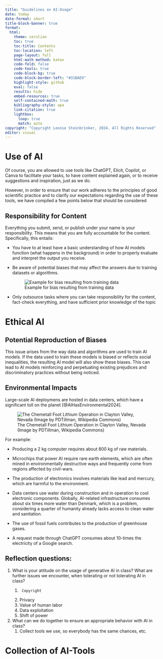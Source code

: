 ```yaml
---
title: "Guidelines on AI-Usage"
date: today
date-format: short
title-block-banner: true
format:
  html:
    theme: cerulian
    toc: true
    toc-title: Contents
    toc-location: left
    page-layout: full
    html-math method: katex
    code-fold: false
    code-tools: true
    code-block-bg: true
    code-block-border-left: "#31BAE9"
    highlight-style: github
    eval: false
    results: hide
    embed-resources: true
    self-contained-math: true
    bibliography-style: apa
    link-citation: true
    lightbox:
      loop: true
      match: auto
copyright: "Copyright Leonie Steinbrinker, 2024. All Rights Reserved"      
editor: visual
---
```


# Use of AI

Of course, you are allowed to use tools like ChatGPT, Elicit, Copilot, or Canva to facilitate your tasks, to have content explained again, or to receive suggestions and inspiration, just as we do.

However, in order to ensure that our work adheres to the principles of good scientific practice and to clarify our expectations regarding the use of these tools, we have compiled a few points below that should be considered

## Responsibility for Content

Everything you submit, send, or publish under your name is your responsibility. This means that you are fully accountable for the content. Specifically, this entails:

-   You have to at least have a basic understanding of how AI models function (what happens in the background) in order to properly evaluate and interpret the output you receive.

-   Be aware of potential biases that may affect the answers due to training datasets or algorithms.

    ![Example for bias resulting from training data](Graphics/puzzle.png)

-   Only outsource tasks where you can take responsibility for the content, fact-check everything, and have sufficient prior knowledge of the topic

# Ethical AI

## Potential Reproduction of Biases

This issue arises from the way data and algorithms are used to train AI models. If the data used to train these models is biased or reflects social inequalities, the resulting AI model will also show these biases. This can lead to AI models reinforcing and perpetuating existing prejudices and discriminatory practices without being noticed.

## Environmental Impacts

Large-scale AI deploymens are hosted in data centers, which have a significant toll on the planet [@AIHasEnvironmental2024].

![The Chemetall Foot Lithium Operation in Clayton Valley, Nevada (Image by PDTillman, Wikipedia Commons)](Graphics/lithium mine.jpg)

For example:

-   Producing a 2 kg computer requires about 800 kg of raw materials.

-   Microchips that power AI require rare earth elements, which are often mined in environmentally destructive ways and frequently come from regions affected by civil-wars.

-   The production of electronics involves materials like lead and mercury, which are harmful to the environment.

-   Data centers use water during construction and in operation to cool electronic components. Globally, AI-related infrastructure consumes about six times more water than Denmark, which is a problem, considering a quarter of humanity already lacks access to clean water and sanitation.

-   The use of fossil fuels contributes to the production of greenhouse gases.

-   A request made through ChatGPT consumes about 10-times the electricity of a Google search.

## 

## Reflection questions: 

1.  What is your attitude on the usage of generative AI in class? What are further issues we encounter, when tolerating or not tolerating AI in class?
    1.  	Copyright
    2.  Privacy
    3.  Value of human labor
    4.  Data exploitation
    5.  Shift of power
2.  What can we do together to ensure an appropriate behavior with AI in class?
    1.  Collect tools we use, so everybody has the same chances, etc.

# Collection of AI-Tools
